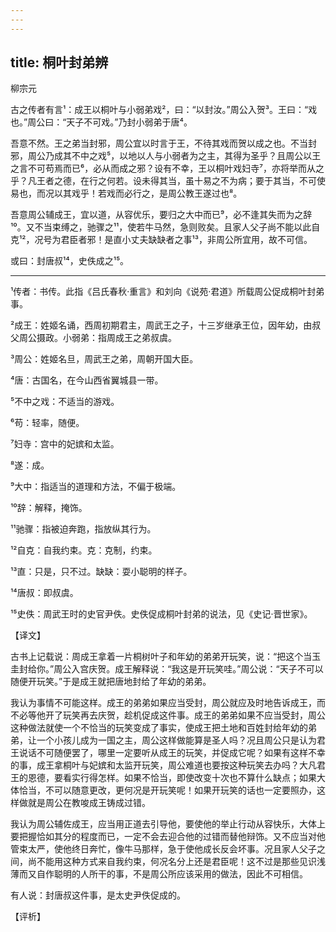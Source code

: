 ```yaml
---
---
---
```

title: 桐叶封弟辨
---




柳宗元

古之传者有言¹：成王以桐叶与小弱弟戏²，曰：“以封汝。”周公入贺³。王曰：“戏也。”周公曰：“天子不可戏。”乃封小弱弟于唐⁴。

吾意不然。王之弟当封邪，周公宜以时言于王，不待其戏而贺以成之也。不当封邪，周公乃成其不中之戏⁵，以地以人与小弱者为之主，其得为圣乎？且周公以王之言不可苟焉而已⁶，必从而成之邪？设有不幸，王以桐叶戏妇寺⁷，亦将举而从之乎？凡王者之德，在行之何若。设未得其当，虽十易之不为病；要于其当，不可使易也，而况以其戏乎！若戏而必行之，是周公教王遂过也⁸。

吾意周公辅成王，宜以道，从容优乐，要归之大中而已⁹，必不逢其失而为之辞¹⁰。又不当束缚之，驰骤之¹¹，使若牛马然，急则败矣。且家人父子尚不能以此自克¹²，况号为君臣者邪！是直小丈夫缺缺者之事¹³，非周公所宜用，故不可信。

或曰：封唐叔¹⁴，史佚成之¹⁵。



***



¹传者：书传。此指《吕氏春秋·重言》和刘向《说苑·君道》所载周公促成桐叶封弟事。

²成王：姓姬名诵，西周初期君主，周武王之子，十三岁继承王位，因年幼，由叔父周公摄政。小弱弟：指周成王之弟叔虞。

³周公：姓姬名旦，周武王之弟，周朝开国大臣。

⁴唐：古国名，在今山西省翼城县一带。

⁵不中之戏：不适当的游戏。

⁶苟：轻率，随便。

⁷妇寺：宫中的妃嫔和太监。

⁸遂：成。

⁹大中：指适当的道理和方法，不偏于极端。

¹⁰辞：解释，掩饰。

¹¹驰骤：指被迫奔跑，指放纵其行为。

¹²自克：自我约束。克：克制，约束。

¹³直：只是，只不过。缺缺：耍小聪明的样子。

¹⁴唐叔：即叔虞。

¹⁵史佚：周武王时的史官尹佚。史佚促成桐叶封弟的说法，见《史记·晋世家》。

【译文】

古书上记载说：周成王拿着一片桐树叶子和年幼的弟弟开玩笑，说：“把这个当玉圭封给你。”周公入宫庆贺。成王解释说：“我这是开玩笑哇。”周公说：“天子不可以随便开玩笑。”于是成王就把唐地封给了年幼的弟弟。

我认为事情不可能这样。成王的弟弟如果应当受封，周公就应及时地告诉成王，而不必等他开了玩笑再去庆贺，趁机促成这件事。成王的弟弟如果不应当受封，周公这种做法就使一个不恰当的玩笑变成了事实，使成王把土地和百姓封给年幼的弟弟，让一个小孩儿成为一国之主，周公这样做能算是圣人吗？况且周公只是认为君王说话不可随便罢了，哪里一定要听从成王的玩笑，并促成它呢？如果有这样不幸的事，成王拿桐叶与妃嫔和太监开玩笑，周公难道也要按这种玩笑去办吗？大凡君王的恩德，要看实行得怎样。如果不恰当，即使改变十次也不算什么缺点；如果大体恰当，不可以随意更改，更何况是开玩笑呢！如果开玩笑的话也一定要照办，这样做就是周公在教唆成王铸成过错。

我认为周公辅佐成王，应当用正道去引导他，要使他的举止行动从容快乐，大体上要把握恰如其分的程度而已，一定不会去迎合他的过错而替他辩饰。又不应当对他管束太严，使他终日奔忙，像牛马那样，急于使他成长反会坏事。况且家人父子之间，尚不能用这种方式来自我约束，何况名分上还是君臣呢！这不过是那些见识浅薄而又自作聪明的人所干的事，不是周公所应该采用的做法，因此不可相信。

有人说：封唐叔这件事，是太史尹佚促成的。

【评析】